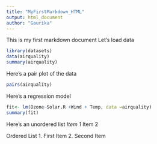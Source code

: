 ```yaml
---
title: "MyFirstMarkdown_HTML"
output: html_document
author: "Gaurika"
---
```


This is my first markdown document
Let's load data
```r
library(datasets)
data(airquality)
summary(airquality)
```
Here's a pair plot of the data
```r
pairs(airquality)
```

Here's a regression model
```r
fit<- lm(Ozone~Solar.R +Wind + Temp, data =airquality)
summary(fit)
```

Here's an unordered list
*Item 1
*Item 2

Ordered List
1. First Item
2. Second Item